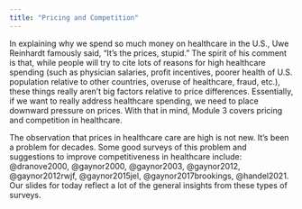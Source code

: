 ```yaml
---
title: "Pricing and Competition"
---
```


In explaining why we spend so much money on healthcare in the U.S., Uwe Reinhardt famously said, "It's the prices, stupid." The spirit of his comment is that, while people will try to cite lots of reasons for high healthcare spending (such as physician salaries, profit incentives, poorer health of U.S. population relative to other countries, overuse of healthcare, fraud, etc.), these things really aren't big factors relative to price differences. Essentially, if we want to really address healthcare spending, we need to place downward pressure on prices. With that in mind, Module 3 covers pricing and competition in healthcare.

The observation that prices in healthcare care are high is not new. It's been a problem for decades. Some good surveys of this problem and suggestions to improve competitiveness in healthcare include: @dranove2000, @gaynor2000, @gaynor2003, @gaynor2012, @gaynor2012rwjf, @gaynor2015jel, @gaynor2017brookings, @handel2021. Our slides for today reflect a lot of the general insights from these types of surveys.
